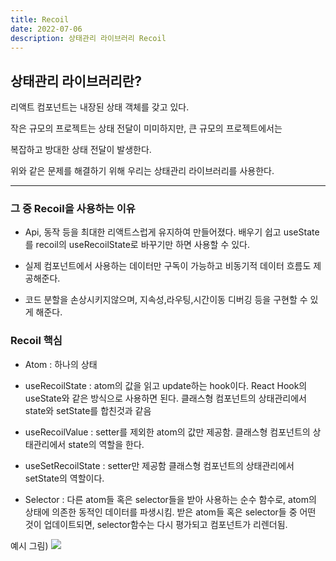 ```yaml
---
title: Recoil
date: 2022-07-06
description: 상태관리 라이브러리 Recoil
---
```


## 상태관리 라이브러리란?

리액트 컴포넌트는 내장된 상태 객체를 갖고 있다.

작은 규모의 프로젝트는 상태 전달이 미미하지만, 큰 규모의 프로젝트에서는

복잡하고 방대한 상태 전달이 발생한다.

위와 같은 문제를 해결하기 위해 우리는 상태관리 라이브러리를 사용한다.

---

### 그 중 Recoil을 사용하는 이유

- Api, 동작 등을 최대한 리액트스럽게 유지하여 만들어졌다.
  배우기 쉽고 useState를 recoil의 useRecoilState로 바꾸기만 하면 사용할 수 있다.

- 실제 컴포넌트에서 사용하는 데이터만 구독이 가능하고 비동기적 데이터 흐름도 제공해준다.

- 코드 분할을 손상시키지않으며, 지속성,라우팅,시간이동 디버깅 등을 구현할 수 있게 해준다.

### Recoil 핵심

- Atom : 하나의 상태

- useRecoilState : atom의 값을 읽고 update하는 hook이다. React Hook의 useState와 같은 방식으로 사용하면 된다. 클래스형 컴포넌트의 상태관리에서 state와 setState를 합친것과 같음

- useRecoilValue : setter를 제외한 atom의 값만 제공함.
  클래스형 컴포넌트의 상태관리에서 state의 역할을 한다.

- useSetRecoilState : setter만 제공함
  클래스형 컴포넌트의 상태관리에서 setState의 역할이다.

- Selector : 다른 atom들 혹은 selector들을 받아 사용하는 순수 함수로, atom의 상태에 의존한 동적인 데이터를 파생시킴. 받은 atom들 혹은 selector들 중 어떤 것이 업데이트되면, selector함수는 다시 평가되고 컴포넌트가 리렌더됨.

예시 그림)
![](https://images.velog.io/images/dduck/post/235d5183-2a31-40f7-a8bd-0c93474efd4d/%E1%84%89%E1%85%B3%E1%84%8F%E1%85%B3%E1%84%85%E1%85%B5%E1%86%AB%E1%84%89%E1%85%A3%E1%86%BA%202022-03-08%20%E1%84%8B%E1%85%A9%E1%84%92%E1%85%AE%207.29.41.png)

